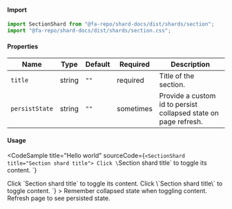 
#### Import

```jsx
import SectionShard from "@fa-repo/shard-docs/dist/shards/section";
import "@fa-repo/shard-docs/dist/shards/section.css";
```

#### Properties

| Name       | Type    | Default  | Required  | Description           |
|------------|---------|----------|-----------|-----------------------|
| `title`  | string  | `""`   | required  | Title of the section. |
| `persistState`  | string  | `""`   | sometimes  | Provide a custom id to persist collapsed state on page refresh. |

#### Usage

<CodeSample
  title="Hello world"
  sourceCode={`<SectionShard title="Section shard title">
Click \`Section shard title\` to toggle its content.
</SectionShard>`}
>
  <SectionShard title="Section shard title">
    Click `Section shard title` to toggle its content.
  </SectionShard>
</CodeSample>
<CodeSample
  title="Remember collapsed state by assigning a custom ID to `persistState`."
  sourceCode={`<SectionShard title="Section shard title" persistState="abcdef">
Click \`Section shard title\` to toggle content.
</SectionShard>`}
>
  <SectionShard title="Section shard title" persistState="abcdef">
    Remember collapsed state when toggling content. Refresh page to see persisted state.
  </SectionShard>
</CodeSample>
